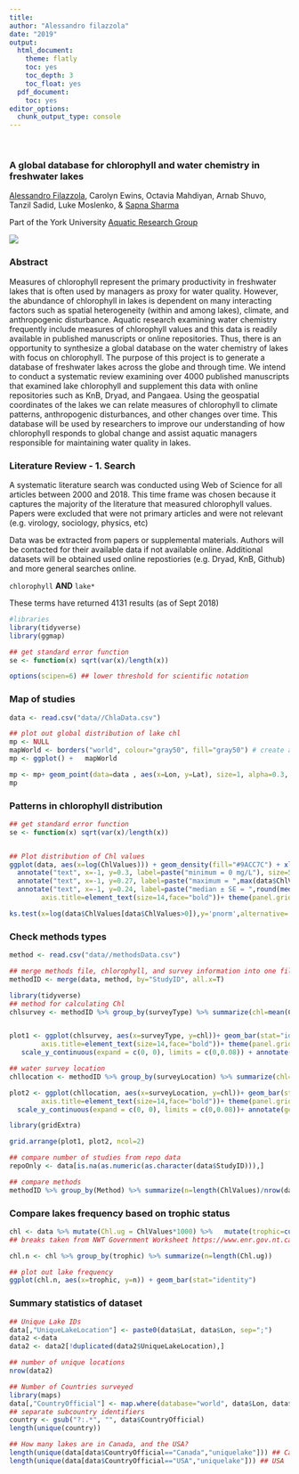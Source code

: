 ```yaml
---
title:
author: "Alessandro filazzola"
date: "2019"
output:
  html_document:
    theme: flatly
    toc: yes
    toc_depth: 3
    toc_float: yes
  pdf_document:
    toc: yes
editor_options: 
  chunk_output_type: console
---
```

<br>  

### A global database for chlorophyll and water chemistry in freshwater lakes 

[Alessandro Filazzola](http://www.filazzola.info/), Carolyn Ewins, Octavia Mahdiyan, Arnab Shuvo, Tanzil Sadid, Luke Moslenko, & [Sapna Sharma](https://sharmalab.wordpress.com/)

Part of the York University [Aquatic Research Group](http://www.yorkaquaticresearch.ca/)

![](./lake.jpg)
<br> 

### Abstract

Measures of chlorophyll represent the primary productivity in freshwater lakes that is often used by managers as proxy for water quality. However, the abundance of chlorophyll in lakes is dependent on many interacting factors such as spatial heterogeneity (within and among lakes), climate, and anthropogenic disturbance. Aquatic research examining water chemistry frequently include measures of chlorophyll values and this data is readily available in published manuscripts or online repositories. Thus, there is an opportunity to synthesize a global database on the water chemistry of lakes with focus on chlorophyll. The purpose of this project is to generate a database of freshwater lakes across the globe and through time. We intend to conduct a systematic review examining over 4000 published manuscripts that examined lake chlorophyll and supplement this data with online repositories such as KnB, Dryad, and Pangaea. Using the geospatial coordinates of the lakes we can relate measures of chlorophyll to climate patterns, anthropogenic disturbances, and other changes over time. This database will be used by researchers to improve our understanding of how chlorophyll responds to global change and assist aquatic managers responsible for maintaining water quality in lakes. 

### Literature Review - 1. Search

A systematic literature search was conducted using Web of Science for all articles between 2000 and 2018. This time frame was chosen because it captures the majority of the literature that measured chlorophyll values. Papers were excluded that were not primary articles and were not relevant (e.g. virology, sociology, physics, etc)

Data was be extracted from papers or supplemental materials. Authors will be contacted for their available data if not available online. Additional datasets will be obtained used online repostiories (e.g. Dryad, KnB, Github) and more general searches online. 

`chlorophyll`
**AND** 
`lake*`

These terms have returned 4131 results (as of Sept 2018) 

```r
#libraries
library(tidyverse)
library(ggmap)

## get standard error function
se <- function(x) sqrt(var(x)/length(x))

options(scipen=6) ## lower threshold for scientific notation
```


### Map of studies
```r
data <- read.csv("data//ChlaData.csv")

## plot out global distribution of lake chl
mp <- NULL
mapWorld <- borders("world", colour="gray50", fill="gray50") # create a layer of borders
mp <- ggplot() +   mapWorld

mp <- mp+ geom_point(data=data , aes(x=Lon, y=Lat), size=1, alpha=0.3, color="#176117") + xlab("Longitude") + ylab("Latitude")
mp

```


### Patterns in chlorophyll distribution
```r

## get standard error function
se <- function(x) sqrt(var(x)/length(x))


## Plot distribution of Chl values
ggplot(data, aes(x=log(ChlValues))) + geom_density(fill="#9ACC7C") + xlab("Log transformed Chlorophyll a (mg/L)") + ylab("Frequency of observered values") + 
  annotate("text", x=-1, y=0.3, label=paste("minimum = 0 mg/L"), size=5) + ## min
  annotate("text", x=-1, y=0.27, label=paste("maximum = ",max(data$ChlValues), "mg/L"), size=5)  + ## max
  annotate("text", x=-1, y=0.24, label=paste("median ± SE = ",round(median(data$ChlValues),3), "±", formatC(round(se(data$ChlValues),4), digits=4,format="f") , "mg/L"), size=5) +theme(axis.text=element_text(size=12),
        axis.title=element_text(size=14,face="bold"))+ theme(panel.grid.major = element_blank(), panel.grid.minor = element_blank()) + xlim(-10,3)

ks.test(x=log(data$ChlValues[data$ChlValues>0]),y='pnorm',alternative='two.sided')
```


### Check methods types
```r
method <- read.csv("data//methodsData.csv")

## merge methods file, chlorophyll, and survey information into one file
methodID <- merge(data, method, by="StudyID", all.x=T)

library(tidyverse)
## method for calculating Chl
chlsurvey <- methodID %>% group_by(surveyType) %>% summarize(chl=mean(ChlValues), error=se(ChlValues)*1.96, n=length(ChlValues)) %>% filter(!surveyType %in% c("not described","undescribed")) 


plot1 <- ggplot(chlsurvey, aes(x=surveyType, y=chl))+ geom_bar(stat="identity", fill="#9ACC7C", color="black") + geom_errorbar(aes(x=surveyType,  ymin=chl-error, ymax=chl+error), lwd=1, width=0.2)  + xlab("") + ylab("Chlorophyll a (mg / L)")+theme(axis.text=element_text(size=12),
        axis.title=element_text(size=14,face="bold"))+ theme(panel.grid.major = element_blank(), panel.grid.minor = element_blank())+
   scale_y_continuous(expand = c(0, 0), limits = c(0,0.08)) + annotate(geom ="text", x=0.5, y=0.075, label="a", size=10)

## water survey location
chllocation <- methodID %>% group_by(surveyLocation) %>% summarize(chl=mean(ChlValues), error=se(ChlValues)*1.96, n=length(ChlValues)) %>% filter(!surveyLocation %in% c("not described","undescribed"))

plot2 <- ggplot(chllocation, aes(x=surveyLocation, y=chl))+ geom_bar(stat="identity", fill="#9ACC7C", color="black") + geom_errorbar(aes(x=surveyLocation,  ymin=chl-error, ymax=chl+error), lwd=1, width=0.5) +  xlab("") + ylab("")+theme(axis.text=element_text(size=12),
        axis.title=element_text(size=14,face="bold"))+ theme(panel.grid.major = element_blank(), panel.grid.minor = element_blank())+
  scale_y_continuous(expand = c(0, 0), limits = c(0,0.08))+ annotate(geom ="text", x=0.5, y=0.075, label="b", size=10)

library(gridExtra)

grid.arrange(plot1, plot2, ncol=2)

## compare number of studies from repo data
repoOnly <- data[is.na(as.numeric(as.character(data$StudyID))),]

## compare methods
methodID %>% group_by(Method) %>% summarize(n=length(ChlValues)/nrow(data)*100) %>% top_n(8)

```




### Compare lakes frequency based on trophic status
```r

chl <- data %>% mutate(Chl.ug = ChlValues*1000) %>%   mutate(trophic=cut(Chl.ug, breaks=c(-Inf, 7, 9, 26, 75, Inf), labels=c("Oligotrophic","Oligo-mesotrophic","Mesotrophic","Eutrophic","Hyper-eutrophic")))
## breaks taken from NWT Government Worksheet https://www.enr.gov.nt.ca/sites/enr/files/chlorophyll.pdf

chl.n <- chl %>% group_by(trophic) %>% summarize(n=length(Chl.ug))

## plot out lake frequency
ggplot(chl.n, aes(x=trophic, y=n)) + geom_bar(stat="identity")


```
                                         

### Summary statistics of dataset
```r
## Unique Lake IDs
data[,"UniqueLakeLocation"] <- paste0(data$Lat, data$Lon, sep=";")
data2 <-data 
data2 <- data2[!duplicated(data2$UniqueLakeLocation),]

## number of unique locations
nrow(data2)

## Number of Countries surveyed
library(maps)
data[,"CountryOfficial"] <- map.where(database="world", data$Lon, data$Lat)
## separate subcountry identifiers
country <- gsub("?:.*", "", data$CountryOfficial)
length(unique(country))

## How many lakes are in Canada, and the USA? 
length(unique(data[data$CountryOfficial=="Canada","uniquelake"])) ## Canada
length(unique(data[data$CountryOfficial=="USA","uniquelake"])) ## USA



```



